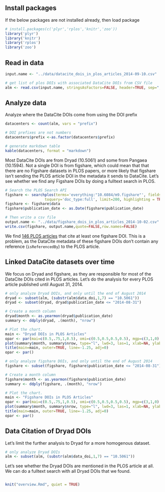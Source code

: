 ## Install packages 

If the below packages are not installed already, then load package

```r
# install.packages(c('plyr','rplos','knitr','zoo'))
library('plyr')
library('knitr')
library('rplos')
library('zoo')
```

## Read in data

```r
input.name <- "../data/datacite_dois_in_plos_articles_2014-09-10.csv"

# get list of plos DOIs with associated DataCite DOIs from CSV file
alm <- read.csv(input.name, stringsAsFactors=FALSE, header=TRUE, sep=",")
```

## Analyze data

Analyze where the DataCite DOIs come from using the DOI prefix
```r
datacenters <- count(alm, vars = "prefix")

# DOI prefixes are not numbers
datacenters$prefix <-as.factor(datacenters$prefix)

# generate markdown table
kable(datacenters, format = "markdown")
```

Most DataCite DOIs are from Dryad (10.5061) and some from Pangaea (10.1594). Not a single DOI is from figshare, which could mean that that there are no Figshare datasets in PLOS papers, or more likely that figshare isn't sending the PLOS article DOI in the metadata it sends to DataCite. Let's see whether we find any Figshare DOIs by doing a fulltext search in PLOS.

```r
# Search the PLOS Search API
figshare <- searchplos(terms='everything:"10.6084/m9.figshare"', fields='id,title,publication_date',
                  toquery='doc_type:full', limit=200, highlighting = TRUE, key = 'KEY')
figshare <- figshare$data
figshare$publication_date <- as.Date(figshare$publication_date)

# Then write a csv file
output.name <- "../data/figshare_dois_in_plos_articles_2014-10-02.csv"
write.csv(figshare, output.name,quote=FALSE,row.names=FALSE)
```

We find [146 PLOS articles](../data/figshare_dois_in_plos_articles_2014-10-02.csv) that cite at least one figshare DOI. This is a problem, as the DataCite metadata of these figshare DOIs don't contain any reference (`isReferencedBy`) to the PLOS article.

## Linked DataCite datasets over time

We focus on Dryad and figshare, as they are responsible for most of the DataCite DOIs cited in PLOS articles. Let's do the analysis for every PLOS article published until August 31, 2014.

```r
# only analyze Dryad DOIs, and only until the end of August 2014
dryad <- subset(alm, (substr(alm$data_doi,1,7) == "10.5061"))
dryad <- subset(dryad, dryad$publication_date <= "2014-08-31")

# Create a month column
dryad$month <- as.yearmon(dryad$publication_date)
summary <- ddply(dryad, .(month), "nrow")

# Plot the chart.
main <- "Dryad DOIs in PLOS Articles"
opar <- par(mai=c(0.5,.75,1,0.5), omi=c(0.5,0.5,0.5,0.5), mgp=c(3,1,0), fg="black", cex=1, cex.main=2.5, cex.lab=2, cex.axis=1.5, col.main="#1447f2", col.lab="black", col.axis="black")
plot(summary$month, summary$nrow, type="l", lwd=3, las=1, xlab=NA, ylab=NA, ylim=c(0,20), xaxp=c(2007,2014,6), bty="n", col="#1447f2")
title(main=main, outer=TRUE, line=-1.25, adj=0)
opar <- par()
```

```r
# only analyze figshare DOIs, and only until the end of August 2014
figshare <- subset(figshare, figshare$publication_date <= "2014-08-31")

# Create a month column
figshare$month <- as.yearmon(figshare$publication_date)
summary <- ddply(figshare, .(month), "nrow")

# Plot the chart.
main <- "Figshare DOIs in PLOS Articles"
opar <- par(mai=c(0.5,.75,1,0.5), omi=c(0.5,0.5,0.5,0.5), mgp=c(3,1,0), fg="black", cex=1, cex.main=2.5, cex.lab=2, cex.axis=1.5, col.main="#1447f2", col.lab="black", col.axis="black")
plot(summary$month, summary$nrow, type="l", lwd=3, las=1, xlab=NA, ylab=NA, ylim=c(0,20), xaxp=c(2007,2014,6), bty="n", col="#1447f2")
title(main=main, outer=TRUE, line=-1.25, adj=0)
opar <- par()
```

## Data Citation of Dryad DOIs

Let's limit the further analysis to Dryad for a more homogenous dataset.

```r
# only analyze Dryad DOIs
alm <- subset(alm, (substr(alm$data_doi,1,7) == "10.5061"))
```

Let's see whether the Dryad DOIs are mentioned in the PLOS article at all. We can do a fulltext search with all Dryad DOIs that we found.

```r

```

```r
knit("overview.Rmd", quiet = TRUE)
```